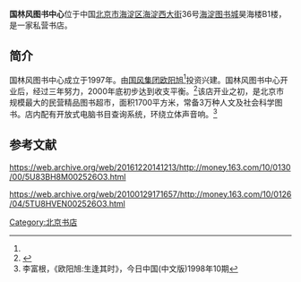 '''国林风图书中心'''位于中国[[北京市|北京市]][[海淀区|海淀区]][[海淀西大街|海淀西大街]]36号[[海淀图书城|海淀图书城]]昊海楼B1楼，是一家私营书店。

==简介==
国林风图书中心成立于1997年。由[https://web.archive.org/web/20161220141213/http://money.163.com/10/0130/00/5U83BH8M002526O3.html 国风集团欧阳旭]<ref name=":0" />投资兴建。国林风图书中心开业后，经过三年努力，2000年底初步达到收支平衡。<ref>{{Cite web |url=http://www.people.com.cn/GB/channel6/32/20000924/247364.html |title=华然，民营书店且战且退，人民网，2000年09月24日 |accessdate=2013年4月25日 |archive-date=2005年9月23日 |archive-url=https://web.archive.org/web/20050923044836/http://www.people.com.cn/GB/channel6/32/20000924/247364.html |dead-url=no }}</ref>该店开业之初，是北京市规模最大的民营精品图书超市，面积1700平方米，常备3万种人文及社会科学图书。店内配有开放式电脑书目查询系统，环绕立体声音响。<ref name=":0">李富根，《欧阳旭:生逢其时》，今日中国(中文版)1998年10期</ref>

==参考文献==
{{reflist}}https://web.archive.org/web/20161220141213/http://money.163.com/10/0130/00/5U83BH8M002526O3.html

https://web.archive.org/web/20100129171657/http://money.163.com/10/0126/04/5TU8HVEN002526O3.html

[[Category:北京书店|Category:北京书店]]